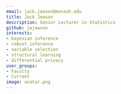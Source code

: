 ```yaml
---
email: jack.jewson@monash.edu
title: Jack Jewson
description: Senior Lecturer in Statistics
github: jejewson
interests:
- bayesian inference
- robust inference
- variable selection
- structural learning
- differential privacy
user_groups:
- Faculty
- Current
image: avatar.png
---
```

